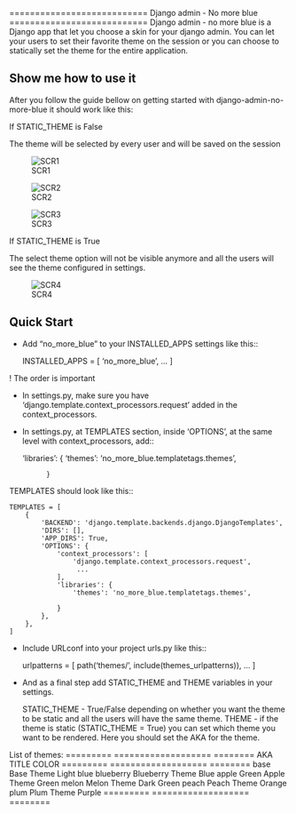 ===========================
Django admin - No more blue
===========================
Django admin - no more blue is a Django app that let you choose a skin for your django admin. You can let your users to set their favorite theme on the session or you can choose to statically set the theme for the entire application.

Show me how to use it
---------------------
After you follow the guide bellow on getting started with django-admin-no-more-blue it should work like this:

If STATIC_THEME is False

The theme will be selected by every user and will be saved on the session

![SCR1](https://github.com/CoLuiza/django-admin-no-more-blue/blob/master/docs/images/SCR1.PNG?raw=true)

![SCR2](https://github.com/CoLuiza/django-admin-no-more-blue/blob/master/docs/images/SCR2.PNG?raw=true)

![SCR3](https://github.com/CoLuiza/django-admin-no-more-blue/blob/master/docs/images/SCR3.PNG?raw=true)

If STATIC_THEME is True

The select theme option will not be visible anymore and all the users will see the theme configured in settings.

![SCR4](https://github.com/CoLuiza/django-admin-no-more-blue/blob/master/docs/images/SCR4.PNG?raw=true)


Quick Start
-----------
* Add "no_more_blue" to your INSTALLED_APPS settings like this::

    INSTALLED_APPS = [
        'no_more_blue',
        ...
    ]

! The order is important

* In settings.py, make sure you have 'django.template.context_processors.request' added in the context_processors.
* In settings.py, at TEMPLATES section, inside 'OPTIONS', at the same level with context_processors, add::

    'libraries': {
                'themes': 'no_more_blue.templatetags.themes',

            }

TEMPLATES should look like this::

    TEMPLATES = [
        {
            'BACKEND': 'django.template.backends.django.DjangoTemplates',
            'DIRS': [],
            'APP_DIRS': True,
            'OPTIONS': {
                'context_processors': [
                    'django.template.context_processors.request',
                     ...
                ],
                'libraries': {
                    'themes': 'no_more_blue.templatetags.themes',

                }
            },
        },
    ]

* Include URLconf into your project urls.py like this::

    urlpatterns = [
        path('themes/', include(themes_urlpatterns)),
        ...
    ]


* And as a final step add STATIC_THEME and THEME variables in your settings.

    STATIC_THEME - True/False depending on whether you want the theme to be static and all the users will have the same theme.
    THEME - if the theme is static (STATIC_THEME = True) you can set which theme you want to be rendered. Here you should set the AKA for the theme.

List of themes:
   =========  ===================  ========
    AKA         TITLE               COLOR
   =========  ===================  ========
   base         Base Theme          Light blue
   blueberry    Blueberry Theme     Blue
   apple        Green Apple Theme   Green
   melon        Melon Theme         Dark Green
   peach        Peach Theme         Orange
   plum         Plum Theme          Purple
   =========  ===================  ========
